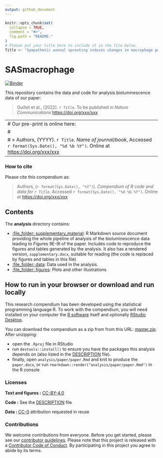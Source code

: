 ```yaml
---
output: github_document
---
```


<!-- README.md is generated from README.Rmd. Please edit that file -->

```r
knitr::opts_chunk$set(
  collapse = TRUE,
  comment = "#>",
  fig.path = "README-"
)
# Please put your title here to include it in the file below.
Title <- "Sympathetic axonal sprouting induces changes in macrophage populations and protects against pancreatic cancer"
```

# SASmacrophage

[![Binder](https://mybinder.org/badge_logo.svg)](https://mybinder.org/v2/gh///master?urlpath=rstudio)

This repository contains the data and code for analysis bioluminescence data of our paper:

> Guillot et al., (2022). `r Title`. To be published in _Nature Communications_ <https://doi.org/xxx/xxx>

---
# Our pre-print is online here:
# 
# > Authors, (YYYY). `r Title`. _Name of journal/book_, Accessed `r format(Sys.Date(), "%d %b %Y")`. Online at <https://doi.org/xxx/xxx>
---

### How to cite

Please cite this compendium as:

> Authors, (`r format(Sys.Date(), "%Y")`). _Compendium of R code and data for `r Title`_. Accessed `r format(Sys.Date(), "%d %b %Y")`. Online at <https://doi.org/xxx/xxx>

## Contents

The **analysis** directory contains:

  - [:file\_folder: supplementary_material](/analysis/supplementary_material): 
    R Markdown source document
    providing the whole pipeline of analysis of the bioluminescence data leading
    to Figures 9E-9I of the paper. 
    Includes code to reproduce the figures and tables
    generated by the analysis. It also has a rendered version,
    `supplementary.docx`, suitable for reading (the code is replaced by figures
    and tables in this file)
  - [:file\_folder: data](/analysis/data): Data used in the analysis.
  - [:file\_folder: figures](/analysis/figures): Plots and other
    illustrations

## How to run in your browser or download and run locally

This research compendium has been developed using the statistical programming
language R. To work with the compendium, you will need
installed on your computer the [R software](https://cloud.r-project.org/)
itself and optionally [RStudio Desktop](https://rstudio.com/products/rstudio/download/).

You can download the compendium as a zip from from this URL:
[master.zip](/archive/master.zip). After unzipping:

- open the `.Rproj` file in RStudio
- run `devtools::install()` to ensure you have the packages this analysis depends on (also listed in the
[DESCRIPTION](/DESCRIPTION) file).
- finally, open `analysis/paper/paper.Rmd` and knit to produce the `paper.docx`, or run `rmarkdown::render("analysis/paper/paper.Rmd")` in the R console

### Licenses

**Text and figures :**  [CC-BY-4.0](http://creativecommons.org/licenses/by/4.0/)

**Code :** See the [DESCRIPTION](DESCRIPTION) file

**Data :** [CC-0](http://creativecommons.org/publicdomain/zero/1.0/) attribution requested in reuse

### Contributions

We welcome contributions from everyone. Before you get started, please see our [contributor guidelines](CONTRIBUTING.md). Please note that this project is released with a [Contributor Code of Conduct](CONDUCT.md). By participating in this project you agree to abide by its terms.

